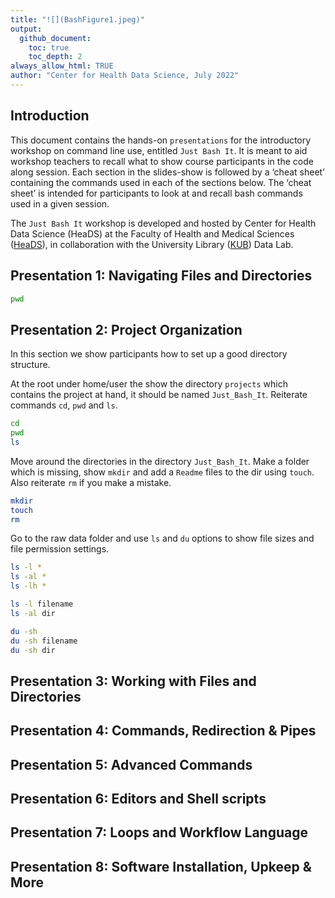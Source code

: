 ```yaml
---
title: "![](BashFigure1.jpeg)"
output:
  github_document:
    toc: true
    toc_depth: 2
always_allow_html: TRUE
author: "Center for Health Data Science, July 2022"
---
```



## Introduction

This document contains the hands-on `presentations` for the introductory workshop on command line use, entitled `Just Bash It`. It is meant to aid workshop teachers to recall what to show course participants in the code along session. 
Each section in the slides-show is followed by a 'cheat sheet' containing the commands used in each of the sections below. The 'cheat sheet' is intended for participants to look at and recall bash commands used in a given session.

The `Just Bash It` workshop is developed and hosted by Center for Health Data Science (HeaDS) at the Faculty of Health and Medical Sciences ([HeaDS](https://heads.ku.dk/)), in collaboration with the University Library ([KUB](https://kub.kb.dk/datalab)) Data Lab.   



## Presentation 1: Navigating Files and Directories

```bash
pwd
```


## Presentation 2: Project Organization

In this section we show participants how to set up a good directory structure.

At the root under home/user the show the directory `projects` which contains the project at hand, it should be named `Just_Bash_It`. Reiterate commands `cd`, `pwd` and `ls`.

```bash
cd
pwd
ls
```

Move around the directories in the directory `Just_Bash_It`. Make a folder which is missing, show `mkdir` and add a `Readme` files to the dir using `touch`. Also reiterate `rm` if you make a mistake.

```bash
mkdir
touch
rm
```

Go to the raw data folder and use `ls` and `du` options to show file sizes and file permission settings. 

```bash
ls -l *
ls -al *
ls -lh *

ls -l filename 
ls -al dir

du -sh
du -sh filename
du -sh dir
```


## Presentation 3: Working with Files and Directories


## Presentation 4: Commands, Redirection & Pipes


## Presentation 5: Advanced Commands


## Presentation 6: Editors and Shell scripts 


## Presentation 7: Loops and Workflow Language 


## Presentation 8: Software Installation, Upkeep & More

